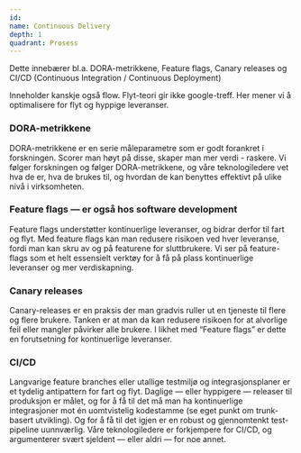 ```yaml
---
id:
name: Continuous Delivery
depth: 1
quadrant: Prosess
---
```


Dette innebærer bl.a. DORA-metrikkene, Feature flags, Canary releases og CI/CD (Continuous Integration / Continuous Deployment)

Inneholder kanskje også flow. Flyt-teori gir ikke google-treff. Her mener vi å optimalisere for flyt og hyppige leveranser.

### DORA-metrikkene

DORA-metrikkene er en serie måleparametre som er godt forankret i forskningen.
Scorer man høyt på disse, skaper man mer verdi - raskere.
Vi følger forskningen og følger DORA-metrikkene, og våre teknologiledere vet hva de er, hva de brukes til, og hvordan de kan benyttes effektivt på ulike nivå i virksomheten.

### Feature flags — er også hos software development

Feature flags understøtter kontinuerlige leveranser, og bidrar derfor til fart og flyt.
Med feature flags kan man redusere risikoen ved hver leveranse, fordi man kan skru av og på featurene for sluttbrukere.
Vi ser på feature-flags som et helt essensielt verktøy for å få på plass kontinuerlige leveranser og mer verdiskapning.

### Canary releases

Canary-releases er en praksis der man gradvis ruller ut en tjeneste til flere og flere brukere.
Tanken er at man da kan redusere risikoen for at alvorlige feil eller mangler påvirker alle brukere.
I likhet med “Feature flags” er dette en forutsetning for kontinuerlige leveranser.

### CI/CD

Langvarige feature branches eller utallige testmiljø og integrasjonsplaner er et tydelig antipattern for fart og flyt.
Daglige — eller hyppigere — releaser til produksjon er målet, og for å få til det må man ha kontinuerlige integrasjoner mot én uomtvistelig kodestamme (se eget punkt om trunk-basert utvikling).
Og for å få til det igjen er en robust og gjennomtenkt test-pipeline uunnværlig.
Våre teknologiledere er forkjempere for CI/CD, og argumenterer svært sjeldent — eller aldri — for noe annet.
